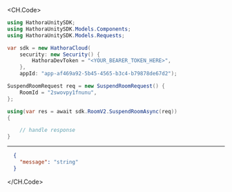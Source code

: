 
<CH.Code>
```csharp SuspendRoom.cs
using HathoraUnitySDK;
using HathoraUnitySDK.Models.Components;
using HathoraUnitySDK.Models.Requests;

var sdk = new HathoraCloud(
    security: new Security() {
        HathoraDevToken = "<YOUR_BEARER_TOKEN_HERE>",
    },
    appId: "app-af469a92-5b45-4565-b3c4-b79878de67d2");

SuspendRoomRequest req = new SuspendRoomRequest() {
    RoomId = "2swovpy1fnunu",
};

using(var res = await sdk.RoomV2.SuspendRoomAsync(req))
{

    // handle response
}
```
---

```json Example Response
  {
    "message": "string"
  }
```
</CH.Code>
